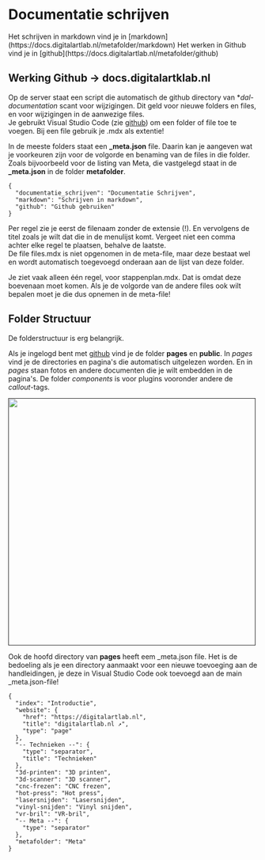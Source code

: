 
# Documentatie schrijven

<Callout type="info">
Het schrijven in markdown vind je in [markdown](https://docs.digitalartlab.nl/metafolder/markdown)  
Het werken in Github vind je in [github](https://docs.digitalartlab.nl/metafolder/github)
</Callout>

## Werking Github \-\> docs.digitalartklab.nl
Op de server staat een script die automatisch de github directory van **dal-documentation* scant voor wijzigingen. Dit geld voor nieuwe folders en files,
en voor wijzigingen in de aanwezige files.  
Je gebruikt Visual Studio Code \(zie [github](https://docs.digitalartlab.nl/metafolder/github)\) om een folder of file toe te voegen. 
Bij een file gebruik je .mdx als extentie!

In de meeste folders staat een **_meta.json** file. Daarin kan je aangeven wat je voorkeuren zijn voor de volgorde en benaming van de files in die folder.  
Zoals bijvoorbeeld voor de listing van Meta, die vastgelegd staat in de **_meta.json** in de folder **metafolder**. 

~~~
{
  "documentatie_schrijven": "Documentatie Schrijven",
  "markdown": "Schrijven in markdown",
  "github": "Github gebruiken"
}
~~~

Per regel zie je eerst de filenaam zonder de extensie \(!\). En vervolgens de titel zoals je wilt dat die in de menulijst komt. 
Vergeet niet een comma achter elke regel te plaatsen, behalve de laatste.  
De file files.mdx is niet opgenomen in de meta-file, maar deze bestaat wel en wordt automatisch toegevoegd onderaan aan de lijst van deze folder.  

<Callout type="info">
Je ziet vaak alleen één regel, voor stappenplan.mdx. Dat is omdat deze boevenaan moet komen. Als je de volgorde van de andere files ook wilt
bepalen moet je die dus opnemen in de meta-file!
</Callout>


## Folder Structuur

De folderstructuur is erg belangrijk. 

Als je ingelogd bent met [github](https://docs.digitalartlab.nl/metafolder/github) vind je 
de folder **pages** en **public**. In *pages* vind je de directories en pagina's die automatisch uitgelezen worden. En in *pages* staan fotos en andere
documenten die je wilt embedden in de pagina's. De folder *components* is voor plugins vooronder andere de *callout*-tags.  

[<img src="/assets/meta/02-ghdocs-folders.jpg" width="500"/>]()

Ook de hoofd directory van **pages** heeft eem _meta.json file. Het is de bedoeling als je een directory aanmaakt voor een nieuwe toevoeging 
aan de handleidingen, je deze in Visual Studio Code ook toevoegd aan de main _meta.json-file!  

~~~
{
  "index": "Introductie",
  "website": {
    "href": "https://digitalartlab.nl",
    "title": "digitalartlab.nl ↗",
    "type": "page"
  },
  "-- Technieken --": {
    "type": "separator",
    "title": "Technieken"
  },
  "3d-printen": "3D printen",
  "3d-scanner": "3D scanner",
  "cnc-frezen": "CNC frezen",
  "hot-press": "Hot press",
  "lasersnijden": "Lasersnijden",
  "vinyl-snijden": "Vinyl snijden",
  "vr-bril": "VR-bril",
  "-- Meta --": {
    "type": "separator"
  },
  "metafolder": "Meta"
}
~~~

